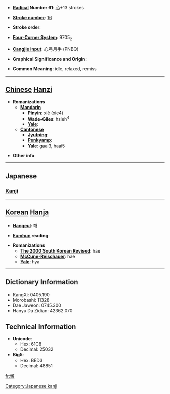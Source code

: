 * '''[[Wiktionary:Chinese radical index| Radical]] Number 61''': [[Wiktionary:Chinese radical index 心|心]]+13 strokes

* '''[[Wiktionary:Chinese total strokes index|Stroke number]]''': [[Wiktionary:Chinese total strokes index 16|16]]

* '''Stroke order''': 

* '''[[Wiktionary:Chinese four corner index|Four-Corner System]]''': 9705<sub>2</sub>

* '''[[Wiktionary:Chinese Cangjie index|Cangjie input]]''': 心弓月手 (PNBQ)

* '''Graphical Significance and Origin''': 

* '''Common Meaning''': idle, relaxed, remiss

----

== [[Chinese]] [[Hanzi]] ==

* '''Romanizations'''
** '''[[Mandarin]]'''
*** '''[[Pinyin]]''': xiè (xie4)
*** '''[[Wade-Giles]]''': hsieh<sup>4</sup>
*** '''[[Yale]]''': 
** '''[[Cantonese]]'''
*** '''[[Jyutping]]''':
*** '''[[Penkyamp]]''': 
*** '''[[Yale]]''': gaai3, haai5

* '''Other info''': 

----

==Japanese==
===[[Kanji]]===
{{kanji|on readings=[[かい]] (kai), [[け]] (ke)|kun readings=[[おこたる]] (okotaru)  }}

[[Category:Japanese kanji]]
----

== [[Korean]] [[Hanja]] ==

* '''[[Hangeul]]''': 해

* '''[[Eumhun]] reading''': 

* '''Romanizations'''
** '''[[The 2000 South Korean Revised Romanization|The 2000 South Korean Revised]]''': hae
** '''[[McCune-Reischauer]]''': hae
** '''[[Yale]]''': hya

----

== Dictionary Information ==

* KangXi: 0405.190
* Morobashi: 11328
* Dae Jaweon: 0745.300
* Hanyu Da Zidian: 42362.070

== Technical Information ==

* '''Unicode''':
** Hex: 61C8
** Decimal: 25032
* '''Big5''':
** Hex: BED3
** Decimal: 48851

[[fr:懈]]